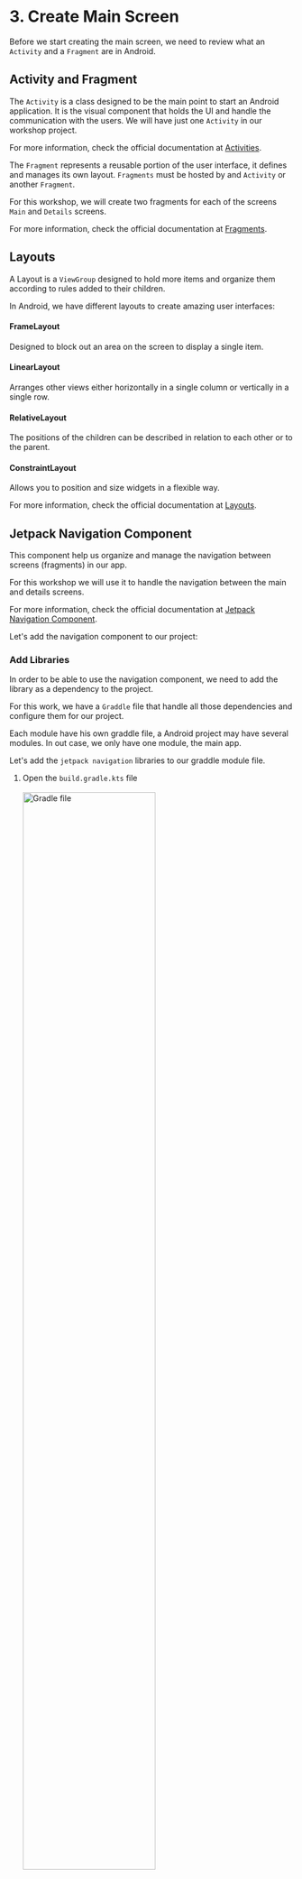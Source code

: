 # 3. Create Main Screen

Before we start creating the main screen, we need to review what an `Activity` and a `Fragment` are in Android.

## Activity and Fragment

The `Activity` is a class designed to be the main point to start an Android application. It is the visual component that holds the UI and handle the communication with the users. We will have just one `Activity` in our workshop project.

For more information, check the official documentation at <a href="https://developer.android.com/guide/components/activities/intro-activities" target="_blank">Activities</a>.

The `Fragment` represents a reusable portion of the user interface, it defines and manages its own layout. `Fragments` must be hosted by and `Activity` or another `Fragment`. 

For this workshop, we will create two fragments for each of the screens `Main` and `Details` screens.

For more information, check the official documentation at <a href="https://developer.android.com/guide/fragments" target="_blank">Fragments</a>.

## Layouts

A Layout is a `ViewGroup` designed to hold more items and organize them according to rules added to their children.

In Android, we have different layouts to create amazing user interfaces:

#### FrameLayout

Designed to block out an area on the screen to display a single item.

#### LinearLayout

Arranges other views either horizontally in a single column or vertically in a single row.

#### RelativeLayout

The positions of the children can be described in relation to each other or to the parent.

#### ConstraintLayout

Allows you to position and size widgets in a flexible way.

For more information, check the official documentation at <a href="https://developer.android.com/develop/ui/views/layout/declaring-layout" target="_blank">Layouts</a>.

## Jetpack Navigation Component

This component help us organize and manage the navigation between screens (fragments) in our app.

For this workshop we will use it to handle the navigation between the main and details screens.

For more information, check the official documentation at <a href="https://developer.android.com/guide/navigation" target="_blank">Jetpack Navigation Component</a>.

Let's add the navigation component to our project:

### Add Libraries

In order to be able to use the navigation component, we need to add the library as a dependency to the project. 

For this work, we have a `Graddle` file that handle all those dependencies and configure them for our project.

Each module have his own graddle file, a Android project may have several modules. In out case, we only have one module, the main app.

Let's add the `jetpack navigation` libraries to our graddle module file.

1. Open the `build.gradle.kts` file
    <br/>
    <br/>
    <img src="images/25-image.png" width="70%" alt="Gradle file"/>
    <br/>

1. Add these three lines of code inside the `dependencies` section, right before `testImplementation(..)`

    ```kotlin
    dependencies {
        ...

        // Navigation
        implementation("androidx.navigation:navigation-fragment-ktx:2.7.7")
        implementation("androidx.navigation:navigation-ui-ktx:2.7.7")

        testImplementation(libs.junit)
        ...
    }
    ```

1. Now, we need to sync gradle dependencies, it will download required libraries (source coee) and sync the project with them. Use the `Sync Now` button at the top right of the gradle file editor
    <br/>
    <br/>
    <img src="images/26-image.png" width="50%" alt="Sync gradle"/>
    <br/>

### Navigation Graph

It is an XML resource that contains all navigation-related information in one centralized location. 

This includes all of the individual content areas within your app, called destinations, as well as the possible paths that a user can take through your app.

We will create two destinations in our navigation graph, for now, let's add the main screen, later we will add the details screen.

1. Create new `navigation` folder into `resources (res folder)`
    <br/>
    <br/>
    <img src="images/4-image.png" width="50%"  alt="navigation folder"/>
    <br/>

1. Create new `navigation resource` file into the `navigation` folder and name it `nav_graph`
    <br/>
    <br/>
    <img src="images/5-image.png" width="80%"  alt="new project screen properties"/>
    <br/>
    <br/>
    <img src="images/6-image.png" width="80%"  alt="new project screen properties"/>
    <br/>

### NavHost

It is an empty container that displays destinations from your navigation graph. 

The `Navigation` component contains a default `NavHost` implementation, `NavHostFragment`, that displays fragment destinations.

Let's add the nav host for our project:

1. The main `Activity` of the project is named `MainActivity`, the layout for this activity is `activity_main.xml`.

    To setup the `NavHost`, open `activity_main.xml` that is located at the folder `res/layout/activity_main.xml`
    <br/>
    <br/>
    <img src="images/27-image.png" width="60%"  alt="activity layout location"/>
    <br/>

1. Open that file and in the right side, select to `split` the `code` and `layout` of the xml. That will let you see the code and the design at the same time.

    Right now you should see the `Hello World` text view at the center of the screen.
    <br/>
    <br/>
    <img src="images/28-image.png" width="80%"  alt="activity layout location"/>
    <br/>

1. Now, let's set the activity main entry point a `FragmentContainerView`, and associate it with the `nav graph` that we already created.

    That means the application will use the `nav_graph` we created as the main source of navigation of the app.

    Any fragment the app will manipulate, should be inside the `nav_graph` file.
    
    Let's replace the `TextView` with this code:

    ```xml
    <androidx.fragment.app.FragmentContainerView
        android:id="@+id/nav_host_fragment"
        android:name="androidx.navigation.fragment.NavHostFragment"
        android:layout_width="0dp"
        android:layout_height="0dp"
        app:defaultNavHost="true"
        app:layout_constraintBottom_toBottomOf="parent"
        app:layout_constraintLeft_toLeftOf="parent"
        app:layout_constraintRight_toRightOf="parent"
        app:layout_constraintTop_toTopOf="parent"
        app:navGraph="@navigation/nav_graph" />
    ```

### NavController

It is an object that manages app navigation within a `NavHost`. The `NavController` orchestrates the swapping of destination content in the `NavHost` as users move throughout your app.

Let's add the first `Fragment` to the project, the `Main Screen`:

1. Create new `package` with the name `com.gorillalogic.workshoplayout.home`:
    <br/>
    <br/>
    <img src="images/7-image.png" width="80%"  alt="new package"/>
    <br/>
    <br/>
    <img src="images/29-image.png" width="50%"  alt="new package home"/>
    <br/>

1. Inside the new `home package`, create a new `blank fragment` and set the name to `HomeScreenFragment`:
    <br/>
    <br/>
    <img src="images/8-image.png" width="80%"  alt="new  blank fragment"/>
    <br/>
    <br/>
    <img src="images/9-image.png" width="80%"  alt="new fragment"/>
    <br/>
    
    As you can see, you will create two new files: 
    - `HomeScreenFragment.kt`: This contains all the kotlin source code, and is responsible to handle the life cycle of the fragment and to inflate the UI.
    - `fragment_home_screen.xml`: This file contains the design of the fragment. This file is used by the fragment to present the UI to the user and interact with him.

1. Now, open the source code file `HomeScreenFragment.kt` and replace the contents of it with the next code.

    It is simply overriding the `onCreatedView` method to `inflate` the layout and assign it as the view of the `Fragment`

    ```kotlin
    package com.gorillalogic.workshoplayout.home

    import android.os.Bundle
    import android.view.LayoutInflater
    import android.view.View
    import android.view.ViewGroup
    import androidx.fragment.app.Fragment
    import com.gorillalogic.workshoplayout.R

    class HomeScreenFragment : Fragment() {

        override fun onCreateView(
            inflater: LayoutInflater,
            container: ViewGroup?,
            savedInstanceState: Bundle?
        ): View? {
            // Inflate the layout for this fragment
            return inflater.inflate(
                R.layout.fragment_home_screen, container, false
            )
        }
    }
    ```

1. Now we need to add the new `main screen` to the `nav_graph` so the application knows what is the main destination to show first.
    Open `nav_graph.xml` from the navigation folder and select to add a `new destination`, the button is located at the top left:
    <br/>
    <br/>
    <img src="images/30-image.png" width="60%"  alt="new destination"/>
    <br/>

1. Now select the `fragment_home_screen` from the list of destinations:
    <br/>
    <br/>
    <img src="images/31-image.png" width="60%"  alt="select destination"/>
    <br/>

1. Make sure to set the `fragment_home_screen` as the start destination using the `home` icon button at the top, next to the `new destination` button
    <br/>
    <br/>
    <img src="images/32-image.png" width="60%"  alt="select destination"/>
    <br/>

1. At the end, the `nav_graph` design should looks like this:
    <br/>
    <br/>
    <img src="images/33-image.png" width="80%"  alt="select destination"/>
    <br/>

1. Run and test the application, you should see no errors and the default `Hello black fragment` on the screen.

## RecyclerView

`RecyclerView` is a class that help us to create and handle a list of data, it dynamically creates the elements when they're needed, making it very efficient and scalable.

For more information, check the official documentation at <a href="https://developer.android.com/develop/ui/views/layout/recyclerview" target="_blank">RecyclerView</a>. 

We will use a `RecyclerView` in our main fragment to show the list of items.

### ViewHolder

Each individual element in the list is defined by a `view holder` object. When the `view holder` is created, it doesn’t have any data associated with it. 

The `RecyclerView` binds the data to the `view holder` once it is created or reused.
You define the `view holder` by extending `RecyclerView.ViewHolder`.

We will start by creating the view holder for the items in the list:

1. First, we need to import the images that represent each one of the items to the project.

    Download and extract the contents of the <a href="images.zip" target="_blank">images.zip</a> file. 

    Copy the six images into the `res/drawable` folder in the project:
    <br/>
    <br/>
    <img src="images/10-image.png" width="70%" alt="import images"/>
    <br/>

1. Select refactor in the popup alert that appears:
    <br/>
    <br/>
    <img src="images/34-image.png" width="70%" alt="refactor images"/>
    <br/>

1. You should now have the six new images into the drawable folder:
    <br/>
    <br/>
    <img src="images/35-image.png" width="70%" alt="images into drawable folder"/>
    <br/>

1. Each one of the items, require a layout for the UI. Let's create a new `Layout Resource File` for the home list item into the `layout` folder:
    <br/>
    <br/>
    <img src="images/11-image.png" width="80%" alt="new layout resource file"/>
    <br/>

1. Set the name to `home_item`, leave the rest as it is and select `OK`:
    <br/>
    <br/>
    <img src="images/12-image.png" width="80%" alt="new layout resource file"/>
    <br/>

1. Replace the contents of the `home_item.xml` file with the next `xml`.

    Remember to select `Split` from the top right options of the editor to see the `xml source code` next to the `preview` <img src="images/36-image.png" width="60" alt="split xml view"/>

    ```xml
    <?xml version="1.0" encoding="utf-8"?>
    <LinearLayout xmlns:android="http://schemas.android.com/apk/res/android"
        xmlns:tools="http://schemas.android.com/tools"
        android:layout_width="match_parent"
        android:layout_height="wrap_content"
        android:layout_marginHorizontal="16dp"
        android:layout_marginVertical="4dp"
        android:orientation="vertical">

        <LinearLayout
            android:layout_width="match_parent"
            android:layout_height="wrap_content"
            android:orientation="horizontal">

            <ImageView
                android:id="@+id/item_image"
                android:layout_width="100dp"
                android:layout_height="87dp"
                android:layout_gravity="center_vertical"
                tools:src="@drawable/annual_education_bonus" />

            <LinearLayout
                android:layout_width="wrap_content"
                android:layout_height="wrap_content"
                android:orientation="vertical">

                <TextView
                    android:id="@+id/item_title"
                    android:layout_width="wrap_content"
                    android:layout_height="wrap_content"
                    android:layout_marginHorizontal="8dp"
                    android:textAppearance="?attr/textAppearanceHeadline5"
                    tools:text="Annual education bonus" />

                <TextView
                    android:id="@+id/item_description"
                    android:layout_width="wrap_content"
                    android:layout_height="wrap_content"
                    android:layout_marginHorizontal="8dp"
                    android:textAppearance="?attr/textAppearanceBody1"
                    tools:text="Support your growth in your field with a $1,000 USD annual education benefit that can be used for courses, books, and conferences." />

            </LinearLayout>

        </LinearLayout>

        <com.google.android.material.divider.MaterialDivider
            android:layout_width="match_parent"
            android:layout_height="1dp"
            android:layout_marginTop="4dp" />

    </LinearLayout>
    ```

    This `xml` creates the design for each of the items, you can see it defines the `image` with a reference of the `ImageView` and the `title` and `description` using `TextView`.

    It also set an id for each of the three elements: `item_image`, `item_title` and `item_description`, you will use them later to set the data.
    
    Is important to notice the `tools` namespace set default values for the `image`, `title` and `description` for testing porposes only, when you run the app, those values are ignored.
    
    Also, the design relies on `LinearLayout` to organize the items in the screen. At the end it should looks like:
    <br/>
    <br/>
    <img src="images/37-image.png" width="60%" alt="new layout resource file"/>
    <br/>

1. Let's add the list in the home screen. Open `fragment_home_screen.xml`, add the app `namespace` to be able to add constraints to the layout: 

    ```kotlin
    xmlns:app="http://schemas.android.com/apk/res-auto"
    ```

1. Now, replace the `TextView` implementation with this code:
    
    ```xml
    <androidx.recyclerview.widget.RecyclerView
        android:id="@+id/clients_recycler_view"
        android:layout_width="match_parent"
        android:layout_height="match_parent"
        android:scrollbars="vertical"
        app:layoutManager="androidx.recyclerview.widget.LinearLayoutManager"
        app:layout_constraintBottom_toBottomOf="parent"
        app:layout_constraintEnd_toEndOf="parent"
        app:layout_constraintStart_toStartOf="parent"
        app:layout_constraintTop_toTopOf="parent"
        tools:itemCount="20"
        tools:listitem="@layout/home_item" />
    ```

    We are setting the id of the recycler view instance to `clients_recycler_view`, you will use it later.

    Also, we are using the `tools` namespace to set the `itemCount` and `listitem`, this will show 20 instances of the `home_item` in the preview:
    <br/>
    <br/>
    <img src="images/13-image.png" width="50%" alt="list items preview"/>
    <br/>

### Adapter

The `RecyclerView` requests views, and binds the views to their respective data by calling methods in the `Adapter`. You define the `Adapter` by extending `RecyclerView.Adapter`.

Let's add the `Adapter` for the home screen:

1. Create new package and name it `model`:
    <br/>
    <br/>
    <img src="images/14-image.png" width="50%"  alt="new model package"/>
    <br/>

1. Inside the new `model` package, create a new `data class` with the name `ItemModel`:
    <br/>
    <br/>
    <img src="images/15-image.png" width="50%"  alt="new model class"/>
    <br/>

1. Replace the content of the new `ItemModel` class with this code:

    ```kotlin
    package com.gorillalogic.workshoplayout.model

    data class ItemModel(
        val imageResourceId: Int,
        val titleId: Int,
        val descriptionId: Int
    )
    ```

    This class holds the data for each of the items in the home list (image, title and description). As you can see, the data is storing integers, instead of an actual image or strings. 

    Those integers, are references to the resources in the bundle of the application. The images are stored into the drawable folder, and are accessed using `R.drawable.`. To access the strings, you can use `R.strings.`

    This is useful for our project because we will use mock data to fill those values, and the mock data will be stored in the strings and drawable files.

1. To add the title and description of the items, open the strings resource file at `res/values/strings.xml`.

    Inside the `<resources>` node, replace the placeholder:
    
    ```xml
    <!-- TODO: Remove or change this placeholder text -->
    <string name="hello_blank_fragment">Hello blank fragment</string>
    ```
     
     With the titles and descriptions:
    
    ```xml
    <!-- Title data -->
    <string name="title_private_healthcare">PRIVATE HEALTHCARE</string>
    <string name="title_work_anywhere">WORK ANYWHERE</string>
    <string name="title_gorilla_logic_culture">GORILLA LOGIC CULTURE</string>
    <string name="title_professional_development">PROFESSIONAL DEVELOPMENT</string>
    <string name="title_learn">LEARN</string>
    <string name="title_annual_education_bonus">ANNUAL EDUCATION BONUS</string>

    <!-- Description data -->
    <string name="desc_private_healthcare">Take advantage of competitive private healthcare and life insurance offerings.</string>
    <string name="desc_work_anywhere">Work anywhere in your country of hire with our flexible Remote Work Policy.</string>
    <string name="desc_gorilla_logic_culture">Join a well-established culture, where there’s a place for everyone to connect regardless of their interests.</string>
    <string name="desc_professional_development">Feed your curious brain with professional development opportunities including Workshops, Bootcamps, and Udemy training.</string>
    <string name="desc_learn">Work with talented individuals on complex projects while sharing your knowledge and building your personal brand via blog posts, Lunch and Learns, and Tech Talks.</string>
    <string name="desc_annual_education_bonus">Support your growth in your field with a $1,000 USD annual education benefit that can be used for courses, books, and conferences.</string>
    ```

1. Come back to the `ItemModel` we will add a `companion object` to it.

    A `Companion object` is an object declaration inside a class, it is helpful to create `static` properties and variables that belongs to the class instead of the `instances` of that class.

    In our case, we are creating a `static` function named `randomItems()`, this function will return a list of items with title, description and image generated randomly.

    We are also adding a `private property` to the class named `randomItem`, it will create and return the random item used by the `randomItems` function.

    ```kotlin
    package com.gorillalogic.workshoplayout.model

    import com.gorillalogic.workshoplayout.R

    data class ItemModel(
        val imageResourceId: Int,
        val titleId: Int,
        val descriptionId: Int
    ) {
        //region - Companion object
        companion object {
            /**
             * Make a list of ItemModel instances generated at random
             * @param count list size
             * @return list of random ItemsModel instances
             */
            fun randomItems(count: Int = 10): List<ItemModel> {
                val list = mutableListOf<ItemModel>()
                for (i in 1..count) {
                    list.add(randomItem)
                }
                return list
            }

            /**
             * Generate a random ItemModel instance
             */
            private val randomItem: ItemModel
                get() {
                    val images = listOf(
                        R.drawable.annual_education_bonus,
                        R.drawable.work_from_anywhere,
                        R.drawable.gorilla_log_culture,
                        R.drawable.professional_development,
                        R.drawable.learn,
                        R.drawable.annual_education_bonus
                    )
                    val titles = listOf(
                        R.string.title_private_healthcare,
                        R.string.title_work_anywhere,
                        R.string.title_gorilla_logic_culture,
                        R.string.title_professional_development,
                        R.string.title_learn,
                        R.string.title_annual_education_bonus
                    )
                    val descriptions = listOf(
                        R.string.desc_private_healthcare,
                        R.string.desc_work_anywhere,
                        R.string.desc_gorilla_logic_culture,
                        R.string.desc_professional_development,
                        R.string.desc_learn,
                        R.string.desc_annual_education_bonus
                    )
                    return ItemModel(
                        images.random(),
                        titles.random(),
                        descriptions.random()
                    )
                }
            //endregion
        }
    }
    ```

1. Now, let's create the Adapter for the list, inside the `home` package create a new `Kotlin` class and with the name `HomeAdapter`:
    <br/>
    <br/>
    <img src="images/16-image.png" width="80%"  alt="new home adapter class"/>
    <br/>
    <br/>
    <img src="images/38-image.png" width="50%"  alt="new home adapter class"/>
    <br/>

1. Replace the content of the new class file with this code:

    ```kotlin
    package com.gorillalogic.workshoplayout.home

    import androidx.recyclerview.widget.ListAdapter
    import androidx.recyclerview.widget.RecyclerView
    import com.gorillalogic.workshoplayout.model.ItemModel

    class HomeAdapter(private val listener: (ItemModel) -> Unit) :
        ListAdapter<ItemModel, RecyclerView.ViewHolder>(HomeAdapterDiffCallback)
    ```

    Let's explain a bit what we are doing here:
    - We are passing a `listener` as parameter that will be called when some of the items in the list is selected.
    - We are making the `HomeAdapter` extends the `ListAdapter` class. Implementing the `ItemModel` as the object handled by the adapter and a `diffcallback` used to create or reuse items, more on this later.

1. Now, let's add the `view holder` class definition for the items inside the `HomeAdapter` class. Add this code right below the `HomeAdapter` class declaration:

    ```kotlin
    {
        //region - View Holder
        class HomeItemViewHolder(private var parent: View) : RecyclerView.ViewHolder(parent) {

            // Get reference to UI views
            private val itemImageView: ImageView = parent.findViewById(R.id.item_image)
            private val itemTitleView: TextView = parent.findViewById(R.id.item_title)
            private val descriptionView: TextView = parent.findViewById(R.id.item_description)

            // Bind data with views
            fun bind(item: ItemModel, listener: (ItemModel) -> Unit) {
                parent.setOnClickListener { listener(item) }
                itemImageView.setImageResource(item.imageResourceId)
                itemTitleView.setText(item.titleId)
                descriptionView.setText(item.descriptionId)
            }
        }
        //endregion
    }
    ```

    Also add these imports at the top of the class:

    ```kotlin
    import android.view.View
    import android.widget.ImageView
    import android.widget.TextView
    import com.gorillalogic.workshoplayout.model.ItemModel
    ```

    Ok, let's see what we are doing here:
    - First we create the `ViewHolder` for our `ItemModel` named `HomeItemViewHolder`. 
    - The view holder gets a `parent view` parameter, it is the reference of the `home_item.xml` layout inflated.
    - Then, we create three private variables (`itemImageView`, `itemTitleView` and `descriptionView`). They will store the references of the UI elements taken from the layout using the function `findViewById`.
    - Finally we create the `bind` function that will fill the UI elements with the data passed by parameter in the `ItemModel`. 
    - The `bind` function also get the `listener` the app will call everytime the user selects an item from the list.

1. Now let's add the `ListAdapter` implementation inside the `HomeAdapter` class right below the `View Holder` implementation:
    
    ```kotlin
    //region - ListAdapter implementation
    override fun onCreateViewHolder(parent: ViewGroup, viewType: Int): RecyclerView.ViewHolder {
        val itemView = LayoutInflater
            .from(parent.context)
            .inflate(R.layout.home_item, parent, false)
        return HomeItemViewHolder(itemView)
    }

    override fun onBindViewHolder(holder: RecyclerView.ViewHolder, position: Int) {
        val itemData = getItem(position)
        (holder as HomeItemViewHolder).bind(itemData, listener)
    }
    //endregion
    ```

    Also add these imports at the top of the class:

    ```kotlin
    import android.view.ViewGroup
    import android.view.LayoutInflater
    ```

    Here we are `overriding` two methods of the `ListAdapter`:
     - `onCreateViewHolder` is called when the adapter needs a new item for the list, as you can see we inflate the layout `R.layout.home_item` and use it to create a `HomeItemViewHolder` reference.
     - `onBindViewHolder` is called when the adapter needs to fill the view holder with the data. As you can see we are getting the item data and calling the `bind` function we created before in the `HomeItemViewHolder`.

1. Finally, we need to add the `DiffCallback` implementation inside the `Adapter` class:
    
    ```kotlin
    //region - Companion DiffCallback implementation
    companion object HomeAdapterDiffCallback : DiffUtil.ItemCallback<ItemModel>() {

        override fun areItemsTheSame(oldItem: ItemModel, newItem: ItemModel): Boolean {
            return oldItem.imageResourceId == newItem.imageResourceId &&
                   oldItem.titleId == newItem.titleId &&
                   oldItem.descriptionId == newItem.descriptionId
        }

        override fun areContentsTheSame(oldItem: ItemModel, newItem: ItemModel): Boolean {
            return oldItem.imageResourceId == newItem.imageResourceId &&
                   oldItem.titleId == newItem.titleId &&
                   oldItem.descriptionId == newItem.descriptionId
        }
    }
    //endregion
    ```

    Also add these imports at the top of the class:

    ```kotlin
    import androidx.recyclerview.widget.DiffUtil
    ```

    This implementation will be used by the adapter to determinate if an item needs to be created from scratch or reused.

    The Adapter is ready, that was a lot of work!

### Implement Adapter in Home Screen

1. Open the fragment `HomeScreenFragment.kt` and replace content of the `onCreateView` method with this code:

    ```kotlin
    // Inflate the layout for this fragment
    val fragmentView = inflater.inflate(
        R.layout.fragment_home_screen, container, false
    )
    // Get recycler view reference
    val recyclerView = fragmentView.findViewById<RecyclerView>(
        R.id.clients_recycler_view
    )
    // Add listener to react when the items are selected
    recyclerView.adapter = HomeAdapter {
        Log.d("HomeScreenFragment", "Item Selected ${getString(it.titleId)}")
    }
    return fragmentView
    ```

    Also add these imports at the top of the file:

    ```kotlin
    import android.util.Log
    import androidx.recyclerview.widget.RecyclerView
    ```

1. In the same fragment file `HomeScreenFragment.kt`, add this method to setup the contents of the adapter:

    ```kotlin
    override fun onViewCreated(view: View, savedInstanceState: Bundle?) {
        val recyclerView = view.findViewById<RecyclerView>(
            R.id.clients_recycler_view
        )
        val adapter = recyclerView.adapter as HomeAdapter
        adapter.submitList(ItemModel.randomItems())
        recyclerView.adapter
    }
    ```

    Also add this import at the top of the file:
    ```kotlin
    import com.gorillalogic.workshoplayout.model.ItemModel
    ```

1. Run and test the application, you should be able to see the list of items.
    <br/>
    <br/>
    <img src="images/39-image.png" width="40%"  alt="running list of peaks"/>
    <br/>
    If you select any of them, you should see a message in `Logcat`
    <br/>
    <br/>
    <img src="images/40-image.png" width="100%"  alt="Logcat preview"/>
    <br/>


---

| [Previous: Environment preparation](environment-preparation.mdx) | [Next: View Model](view-model.mdx) |
| :- | :- |
